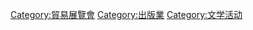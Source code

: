 {{Commonscat|Book fairs}}

[[Category:貿易展覽會|Category:貿易展覽會]]
[[Category:出版業|Category:出版業]]

[[Category:文学活动|Category:文学活动]]